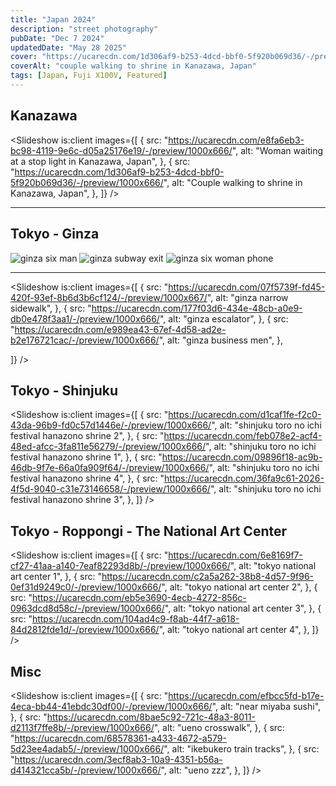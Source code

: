```yaml
---
title: "Japan 2024"
description: "street photography"
pubDate: "Dec 7 2024"
updatedDate: "May 28 2025"
cover: "https://ucarecdn.com/1d306af9-b253-4dcd-bbf0-5f920b069d36/-/preview/1000x666/"
coverAlt: "couple walking to shrine in Kanazawa, Japan"
tags: [Japan, Fuji X100V, Featured]
---
```



## Kanazawa

<Slideshow
  is:client
  images={[
    {
      src: "https://ucarecdn.com/e8fa6eb3-bc98-4119-9e6c-d05a25176e19/-/preview/1000x666/",
      alt: "Woman waiting at a stop light in Kanazawa, Japan",
    },
    {
      src: "https://ucarecdn.com/1d306af9-b253-4dcd-bbf0-5f920b069d36/-/preview/1000x666/",
      alt: "Couple walking to shrine in Kanazawa, Japan",
    },
  ]}
/>

---

## Tokyo - Ginza

<ImageSlider>

![ginza six man](https://ucarecdn.com/e8e163d7-c5c7-49e1-b29d-86ef2239dc1e/-/preview/666x1000/)
![ginza subway exit](https://ucarecdn.com/7135d2c7-4c8e-4422-8c3a-958b0ceba663/-/preview/812x1000/)
![ginza six woman phone](https://ucarecdn.com/7679a5ed-aa2f-43b6-b333-aa42061ca2f5/-/preview/666x1000/)

</ImageSlider>

---

<Slideshow
  is:client
  images={[
    {
      src: "https://ucarecdn.com/07f5739f-fd45-420f-93ef-8b6d3b6cf124/-/preview/1000x667/",
      alt: "ginza narrow sidewalk",
    },
    {
      src: "https://ucarecdn.com/177f03d6-434e-48cb-a0e9-db0e478f3aa1/-/preview/1000x666/",
      alt: "ginza escalator",
    },
    {
      src: "https://ucarecdn.com/e989ea43-67ef-4d58-ad2e-b2e176721cac/-/preview/1000x666/",
      alt: "ginza business men",
    },

]}
/>

## Tokyo - Shinjuku

<Slideshow
  is:client
  images={[
    {
      src: "https://ucarecdn.com/d1caf1fe-f2c0-43da-96b9-fd0c57d1446e/-/preview/1000x666/",
      alt: "shinjuku toro no ichi festival hanazono shrine 2",
    },
    {
      src: "https://ucarecdn.com/feb078e2-acf4-48ed-afcc-3fa811e56279/-/preview/1000x666/",
      alt: "shinjuku toro no ichi festival hanazono shrine 1",
    },
    {
      src: "https://ucarecdn.com/09896f18-ac9b-46db-9f7e-66a0fa909f64/-/preview/1000x666/",
      alt: "shinjuku toro no ichi festival hanazono shrine 4",
    },
    {
      src: "https://ucarecdn.com/36fa9c61-2026-4f5d-9040-c31e73146658/-/preview/1000x666/",
      alt: "shinjuku toro no ichi festival hanazono shrine 3",
    },
  ]}
/>

## Tokyo - Roppongi - The National Art Center

<Slideshow
  is:client
  images={[
    {
      src: "https://ucarecdn.com/6e8169f7-cf27-41aa-a140-7eaf82293d8b/-/preview/1000x666/",
      alt: "tokyo national art center 1",
    },
    {
      src: "https://ucarecdn.com/c2a5a262-38b8-4d57-9f96-0ef31d9249c0/-/preview/1000x666/",
      alt: "tokyo national art center 2",
    },
    {
      src: "https://ucarecdn.com/eb5e3690-4ecb-4272-856c-0963dcd8d58c/-/preview/1000x666/",
      alt: "tokyo national art center 3",
    },
    {
      src: "https://ucarecdn.com/104ad4c9-f8ab-44f7-a618-84d2812fde1d/-/preview/1000x666/",
      alt: "tokyo national art center 4",
    },
  ]}
/>

## Misc

<Slideshow
  is:client
  images={[
    {
      src: "https://ucarecdn.com/efbcc5fd-b17e-4eca-bb44-41ebdc30df00/-/preview/1000x666/",
      alt: "near miyaba sushi",
    },
    {
      src: "https://ucarecdn.com/8bae5c92-721c-48a3-8011-d2113f7ffe8b/-/preview/1000x666/",
      alt: "ueno crosswalk",
    },
    {
      src: "https://ucarecdn.com/68578361-a433-4672-a579-5d23ee4adab5/-/preview/1000x666/",
      alt: "ikebukero train tracks",
    },
    {
      src: "https://ucarecdn.com/3ecf8ab3-10a9-4351-b56a-d414321cca5b/-/preview/1000x666/",
      alt: "ueno zzz",
    },
  ]}
/>
